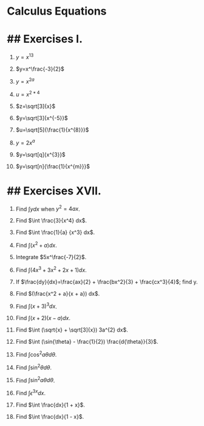 # Calculus Equations
 
## Exercises I.
==============

1. $y=x^{13}$

2. $y=x^\frac{-3}{2}$

3. $y=x^{2a}$

4. $u=x^{2*4}$

5. $z=\sqrt[3]{x}$

6. $y=\sqrt[3]{x^{-5}}$

7. $u=\sqrt[5]{\frac{1}{x^{8}}}$

8. $y=2x^{a}$

9. $y=\sqrt[q]{x^{3}}$

10. $y=\sqrt[n]{\frac{1}{x^{m}}}$


## Exercises XVII.
=================

1. Find $\int y dx$ when $y^2 = 4 a x$.

2. Find $\int \frac{3}{x^4} dx$.

3. Find $\int \frac{1}{a} {x^3} dx$.

4. Find $\int (x^2 + a) dx$.

5. Integrate $5x^\frac{-7}{2}$.

6. Find $\int (4x^3 + 3x^2 + 2x + 1) dx$.

7. If $\frac{dy}{dx}=\frac{ax}{2} + \frac{bx^2}{3} + \frac{cx^3}{4}$; find y.

8. Find $(\frac{x^2 + a}{x + a}) dx$.

9. Find $\int (x + 3)^3 dx$.

10. Find $\int (x + 2)(x - a) dx$.

11. Find $\int (\sqrt{x} + \sqrt[3]{x}) 3a^{2} dx$.

12. Find $\int (\sin{\theta} - \frac{1}{2}) \frac{d{\theta}}{3}$.

13. Find $\int \cos^2 a \theta d \theta$.

14. Find $\int \sin^2 \theta d \theta$.

15. Find $\int \sin^2 a \theta d \theta$.

16. Find $\int \epsilon ^{3x} dx$.

17. Find $\int \frac{dx}{1 + x}$.

18. Find $\int \frac{dx}{1 - x}$.